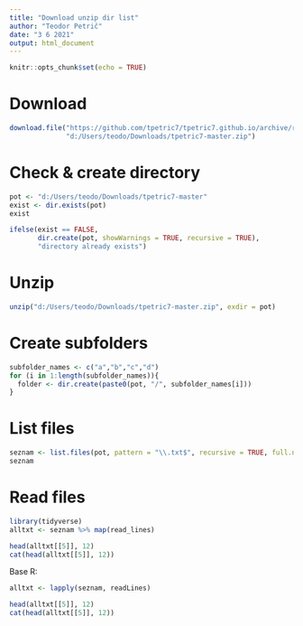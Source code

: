 ```yaml
---
title: "Download unzip dir list"
author: "Teodor Petrič"
date: "3 6 2021"
output: html_document
---
```


```r
knitr::opts_chunk$set(echo = TRUE)
```

# Download

```r
download.file("https://github.com/tpetric7/tpetric7.github.io/archive/refs/heads/main.zip",
              "d:/Users/teodo/Downloads/tpetric7-master.zip")
```

# Check & create directory

```r
pot <- "d:/Users/teodo/Downloads/tpetric7-master"
exist <- dir.exists(pot)
exist

```

```r
ifelse(exist == FALSE, 
       dir.create(pot, showWarnings = TRUE, recursive = TRUE), 
       "directory already exists")
```

# Unzip

```r
unzip("d:/Users/teodo/Downloads/tpetric7-master.zip", exdir = pot)
```


# Create subfolders

```r
subfolder_names <- c("a","b","c","d") 
for (i in 1:length(subfolder_names)){
  folder <- dir.create(paste0(pot, "/", subfolder_names[i]))
}

```

# List files

```r
seznam <- list.files(pot, pattern = "\\.txt$", recursive = TRUE, full.names = TRUE)
seznam

```

# Read files

```r
library(tidyverse)
alltxt <- seznam %>% map(read_lines)

head(alltxt[[5]], 12)
cat(head(alltxt[[5]], 12))

```

Base R:

```r
alltxt <- lapply(seznam, readLines)

head(alltxt[[5]], 12)
cat(head(alltxt[[5]], 12))

```

